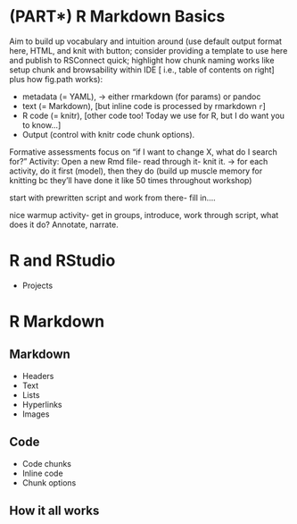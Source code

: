 # (PART\*) R Markdown Basics {-}




Aim to build up vocabulary and intuition around (use default output format here, HTML, and knit with button; consider providing a template to use here and publish to RSConnect quick; highlight how chunk naming works like setup chunk and browsability within IDE [ i.e., table of contents on right] plus how fig.path works): 

+ metadata (= YAML), → either rmarkdown (for params) or pandoc
+ text (= Markdown), [but inline code is processed by rmarkdown `r`]
+ R code (= knitr), [other code too! Today we use for R, but I do want you to know...]
+ Output (control with knitr code chunk options).

Formative assessments focus on "if I want to change X, what do I search for?"
Activity: Open a new Rmd file- read through it- knit it. → for each activity, do it first (model), then they do (build up muscle memory for knitting bc they’ll have done it like 50 times throughout workshop)

start with prewritten script and work from there- fill in....

nice warmup activity- get in groups, introduce, work through script, what does it do? Annotate, narrate.


# R and RStudio

+ Projects

# R Markdown

## Markdown

+ Headers
+ Text
+ Lists
+ Hyperlinks
+ Images

## Code

+ Code chunks
+ Inline code
+ Chunk options

## How it all works
